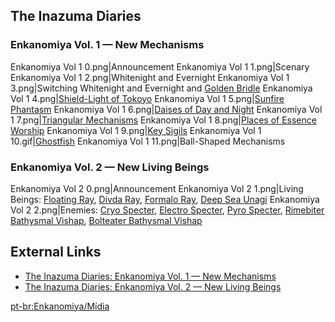 {{RegionTabs|subpage1=Map}}
==The Inazuma Diaries==
===Enkanomiya Vol. 1 — New Mechanisms===
<gallery hideaddbutton="true" captionalign="center">
Enkanomiya Vol 1 0.png|Announcement
Enkanomiya Vol 1 1.png|Scenary
Enkanomiya Vol 1 2.png|Whitenight and Evernight
Enkanomiya Vol 1 3.png|Switching Whitenight and Evernight and [[Golden Bridle]]
Enkanomiya Vol 1 4.png|[[Shield-Light of Tokoyo]]
Enkanomiya Vol 1 5.png|[[Sunfire Phantasm]]
Enkanomiya Vol 1 6.png|[[Daises of Day and Night]]
Enkanomiya Vol 1 7.png|[[Triangular Mechanisms]]
Enkanomiya Vol 1 8.png|[[Places of Essence Worship]]
Enkanomiya Vol 1 9.png|[[Key Sigils]]
Enkanomiya Vol 1 10.gif|[[Ghostfish]]
Enkanomiya Vol 1 11.png|Ball-Shaped Mechanisms
</gallery>

===Enkanomiya Vol. 2 — New Living Beings===
<gallery hideaddbutton="true" captionalign="center">
Enkanomiya Vol 2 0.png|Announcement
Enkanomiya Vol 2 1.png|Living Beings: [[Floating Ray]], [[Divda Ray]], [[Formalo Ray]], [[Deep Sea Unagi]]
Enkanomiya Vol 2 2.png|Enemies: [[Cryo Specter]], [[Electro Specter]], [[Pyro Specter]], [[Rimebiter Bathysmal Vishap]], [[Bolteater Bathysmal Vishap]]
</gallery>

==External Links==
*[https://genshin.hoyoverse.com/en/news/detail/18038 The Inazuma Diaries: Enkanomiya Vol. 1 — New Mechanisms]
*[https://www.hoyolab.com/article/1806516/ The Inazuma Diaries: Enkanomiya Vol. 2 — New Living Beings]

[[pt-br:Enkanomiya/Mídia]]